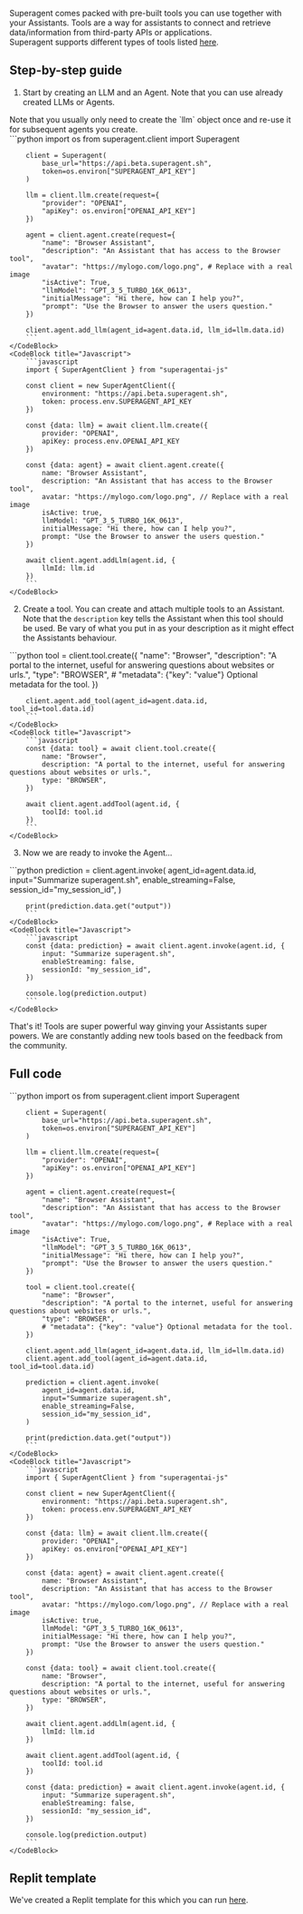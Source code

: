 Superagent comes packed with pre-built tools you can use together with your Assistants. Tools are a way for assistants to connect and retrieve data/information from third-party APIs or applications.  
Superagent supports different types of tools listed [here](https://docs.superagent.sh/overview/overview/concepts#tools).

## Step-by-step guide

1. Start by creating an LLM and an Agent. Note that you can use already created LLMs or Agents.

<Callout intent="warn">
Note that you usually only need to create the `llm` object once and re-use it for subsequent agents you create.
</Callout>
<br/>

<CodeBlocks>
    <CodeBlock title="Python">
        ```python
        import os
        from superagent.client import Superagent
        
        client = Superagent(
            base_url="https://api.beta.superagent.sh",
            token=os.environ["SUPERAGENT_API_KEY"]
        )

        llm = client.llm.create(request={
            "provider": "OPENAI",
            "apiKey": os.environ["OPENAI_API_KEY"]
        })

        agent = client.agent.create(request={
            "name": "Browser Assistant",
            "description": "An Assistant that has access to the Browser tool",
            "avatar": "https://mylogo.com/logo.png", # Replace with a real image
            "isActive": True,
            "llmModel": "GPT_3_5_TURBO_16K_0613",
            "initialMessage": "Hi there, how can I help you?",
            "prompt": "Use the Browser to answer the users question."
        })

        client.agent.add_llm(agent_id=agent.data.id, llm_id=llm.data.id)
        ```
    </CodeBlock>
    <CodeBlock title="Javascript">
        ```javascript
        import { SuperAgentClient } from "superagentai-js"
        
        const client = new SuperAgentClient({
            environment: "https://api.beta.superagent.sh",
            token: process.env.SUPERAGENT_API_KEY
        })

        const {data: llm} = await client.llm.create({
            provider: "OPENAI",
            apiKey: process.env.OPENAI_API_KEY
        })

        const {data: agent} = await client.agent.create({
            name: "Browser Assistant",
            description: "An Assistant that has access to the Browser tool",
            avatar: "https://mylogo.com/logo.png", // Replace with a real image
            isActive: true,
            llmModel: "GPT_3_5_TURBO_16K_0613",
            initialMessage: "Hi there, how can I help you?",
            prompt: "Use the Browser to answer the users question."
        })

        await client.agent.addLlm(agent.id, {
            llmId: llm.id
        })
        ```
    </CodeBlock>
</CodeBlocks>

2. Create a tool. You can create and attach multiple tools to an Assistant. Note that the `description` key tells the Assistant when this tool should be used. Be vary of what you put in as your description as it might effect the Assistants behaviour.
<CodeBlocks>
    <CodeBlock title="Python">
        ```python 
        tool = client.tool.create({
            "name": "Browser",
            "description": "A portal to the internet, useful for answering questions about websites or urls.",
            "type": "BROWSER",
            # "metadata": {"key": "value"} Optional metadata for the tool. 
        })

        client.agent.add_tool(agent_id=agent.data.id, tool_id=tool.data.id)
        ```
    </CodeBlock>
    <CodeBlock title="Javascript">
        ```javascript
        const {data: tool} = await client.tool.create({
            name: "Browser",
            description: "A portal to the internet, useful for answering questions about websites or urls.",
            type: "BROWSER",
        })

        await client.agent.addTool(agent.id, {
            toolId: tool.id
        })
        ```
    </CodeBlock>
</CodeBlocks>

3. Now we are ready to invoke the Agent...
<CodeBlocks>
    <CodeBlock title="Python">
       ```python
        prediction = client.agent.invoke(
            agent_id=agent.data.id,
            input="Summarize superagent.sh",
            enable_streaming=False,
            session_id="my_session_id",
        )

        print(prediction.data.get("output"))
        ```
    </CodeBlock>
    <CodeBlock title="Javascript">
        ```javascript
        const {data: prediction} = await client.agent.invoke(agent.id, {
            input: "Summarize superagent.sh",
            enableStreaming: false,
            sessionId: "my_session_id", 
        })

        console.log(prediction.output)
        ```
    </CodeBlock>
</CodeBlocks>
    

That's it! Tools are super powerful way ginving your Assistants super powers. We are constantly adding new tools based on the feedback from the community. 

## Full code
<CodeBlocks>
    <CodeBlock title="Python">
       ```python 
        import os
        from superagent.client import Superagent
        
        client = Superagent(
            base_url="https://api.beta.superagent.sh",
            token=os.environ["SUPERAGENT_API_KEY"]
        )

        llm = client.llm.create(request={
            "provider": "OPENAI",
            "apiKey": os.environ["OPENAI_API_KEY"]
        })

        agent = client.agent.create(request={
            "name": "Browser Assistant",
            "description": "An Assistant that has access to the Browser tool",
            "avatar": "https://mylogo.com/logo.png", # Replace with a real image
            "isActive": True,
            "llmModel": "GPT_3_5_TURBO_16K_0613",
            "initialMessage": "Hi there, how can I help you?",
            "prompt": "Use the Browser to answer the users question."
        })

        tool = client.tool.create({
            "name": "Browser",
            "description": "A portal to the internet, useful for answering questions about websites or urls.",
            "type": "BROWSER",
            # "metadata": {"key": "value"} Optional metadata for the tool. 
        })

        client.agent.add_llm(agent_id=agent.data.id, llm_id=llm.data.id)
        client.agent.add_tool(agent_id=agent.data.id, tool_id=tool.data.id)

        prediction = client.agent.invoke(
            agent_id=agent.data.id,
            input="Summarize superagent.sh",
            enable_streaming=False,
            session_id="my_session_id",
        )

        print(prediction.data.get("output"))
        ```
    </CodeBlock>
    <CodeBlock title="Javascript">
        ```javascript
        import { SuperAgentClient } from "superagentai-js"
        
        const client = new SuperAgentClient({
            environment: "https://api.beta.superagent.sh",
            token: process.env.SUPERAGENT_API_KEY
        })

        const {data: llm} = await client.llm.create({
            provider: "OPENAI",
            apiKey: os.environ["OPENAI_API_KEY"]
        })

        const {data: agent} = await client.agent.create({
            name: "Browser Assistant",
            description: "An Assistant that has access to the Browser tool",
            avatar: "https://mylogo.com/logo.png", // Replace with a real image
            isActive: true,
            llmModel: "GPT_3_5_TURBO_16K_0613",
            initialMessage: "Hi there, how can I help you?",
            prompt: "Use the Browser to answer the users question."
        })        
        
        const {data: tool} = await client.tool.create({
            name: "Browser",
            description: "A portal to the internet, useful for answering questions about websites or urls.",
            type: "BROWSER",
        })

        await client.agent.addLlm(agent.id, {
            llmId: llm.id
        })

        await client.agent.addTool(agent.id, {
            toolId: tool.id
        })

        const {data: prediction} = await client.agent.invoke(agent.id, {
            input: "Summarize superagent.sh",
            enableStreaming: false,
            sessionId: "my_session_id", 
        })

        console.log(prediction.output)
        ```
    </CodeBlock>
</CodeBlocks>
    
## Replit template

We've created a Replit template for this which you can run [here](https://replit.com/@homanp/Chat-with-tools-py#main.py).
